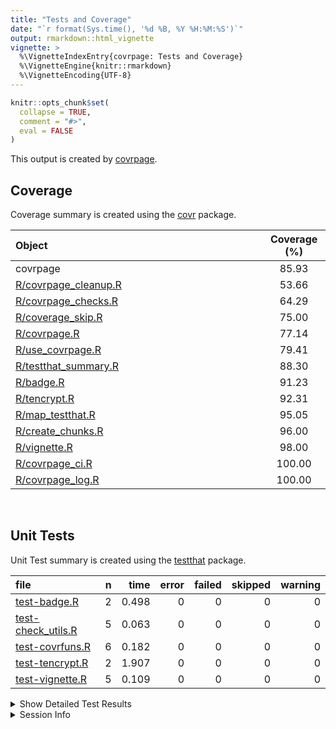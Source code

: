 ```yaml
---
title: "Tests and Coverage"
date: "`r format(Sys.time(), '%d %B, %Y %H:%M:%S')`"
output: rmarkdown::html_vignette
vignette: >
  %\VignetteIndexEntry{covrpage: Tests and Coverage}
  %\VignetteEngine{knitr::rmarkdown}
  %\VignetteEncoding{UTF-8}
---
```

  
```r
knitr::opts_chunk$set(
  collapse = TRUE,
  comment = "#>",
  eval = FALSE
)
```

<!--- Placeholder for tests/README.md Do Not Edit--->
This output is created by
[covrpage](https://github.com/yonicd/covrpage).

## Coverage

Coverage summary is created using the
[covr](https://github.com/r-lib/covr) package.

| Object                                           | Coverage (%) |
| :----------------------------------------------- | :----------: |
| covrpage                                         |    85.93     |
| [R/covrpage\_cleanup.R](https://github.com/yonicd/covrpage/tree/master/R/covrpage_cleanup.R) |    53.66     |
| [R/covrpage\_checks.R](https://github.com/yonicd/covrpage/tree/master/R/covrpage_checks.R)   |    64.29     |
| [R/coverage\_skip.R](https://github.com/yonicd/covrpage/tree/master/R/coverage_skip.R)       |    75.00     |
| [R/covrpage.R](https://github.com/yonicd/covrpage/tree/master/R/covrpage.R)                  |    77.14     |
| [R/use\_covrpage.R](https://github.com/yonicd/covrpage/tree/master/R/use_covrpage.R)         |    79.41     |
| [R/testthat\_summary.R](https://github.com/yonicd/covrpage/tree/master/R/testthat_summary.R) |    88.30     |
| [R/badge.R](https://github.com/yonicd/covrpage/tree/master/R/badge.R)                        |    91.23     |
| [R/tencrypt.R](https://github.com/yonicd/covrpage/tree/master/R/tencrypt.R)                  |    92.31     |
| [R/map\_testthat.R](https://github.com/yonicd/covrpage/tree/master/R/map_testthat.R)         |    95.05     |
| [R/create\_chunks.R](https://github.com/yonicd/covrpage/tree/master/R/create_chunks.R)       |    96.00     |
| [R/vignette.R](https://github.com/yonicd/covrpage/tree/master/R/vignette.R)                  |    98.00     |
| [R/covrpage\_ci.R](https://github.com/yonicd/covrpage/tree/master/R/covrpage_ci.R)           |    100.00    |
| [R/covrpage\_log.R](https://github.com/yonicd/covrpage/tree/master/R/covrpage_log.R)         |    100.00    |

<br>

## Unit Tests

Unit Test summary is created using the
[testthat](https://github.com/r-lib/testthat)
package.

| file                                               | n |  time | error | failed | skipped | warning |
| :------------------------------------------------- | -: | ----: | ----: | -----: | ------: | ------: |
| [test-badge.R](https://github.com/yonicd/covrpage/tree/master/tests/testthat/test-badge.R)              | 2 | 0.498 |     0 |      0 |       0 |       0 |
| [test-check\_utils.R](https://github.com/yonicd/covrpage/tree/master/tests/testthat/test-check_utils.R) | 5 | 0.063 |     0 |      0 |       0 |       0 |
| [test-covrfuns.R](https://github.com/yonicd/covrpage/tree/master/tests/testthat/test-covrfuns.R)        | 6 | 0.182 |     0 |      0 |       0 |       0 |
| [test-tencrypt.R](https://github.com/yonicd/covrpage/tree/master/tests/testthat/test-tencrypt.R)        | 2 | 1.907 |     0 |      0 |       0 |       0 |
| [test-vignette.R](https://github.com/yonicd/covrpage/tree/master/tests/testthat/test-vignette.R)        | 5 | 0.109 |     0 |      0 |       0 |       0 |

<details closed>

<summary> Show Detailed Test Results
</summary>

| file                                                   | context                    | test                                   | status | n |  time |
| :----------------------------------------------------- | :------------------------- | :------------------------------------- | :----- | -: | ----: |
| [test-badge.R](https://github.com/yonicd/covrpage/tree/master/tests/testthat/test-badge.R#L15)              | badge                      | create badge: create                   | PASS   | 1 | 0.278 |
| [test-badge.R](https://github.com/yonicd/covrpage/tree/master/tests/testthat/test-badge.R#L20)              | badge                      | create badge: output message           | PASS   | 1 | 0.220 |
| [test-check\_utils.R](https://github.com/yonicd/covrpage/tree/master/tests/testthat/test-check_utils.R#L4)  | check for tests            | tests are detected                     | PASS   | 1 | 0.002 |
| [test-check\_utils.R](https://github.com/yonicd/covrpage/tree/master/tests/testthat/test-check_utils.R#L15) | check for packages         | packages are detected                  | PASS   | 3 | 0.015 |
| [test-check\_utils.R](https://github.com/yonicd/covrpage/tree/master/tests/testthat/test-check_utils.R#L24) | use covrpage               | test use\_covrpage                     | PASS   | 1 | 0.046 |
| [test-covrfuns.R](https://github.com/yonicd/covrpage/tree/master/tests/testthat/test-covrfuns.R#L5)         | check summary covr         | covr\_summary: standard input          | PASS   | 1 | 0.073 |
| [test-covrfuns.R](https://github.com/yonicd/covrpage/tree/master/tests/testthat/test-covrfuns.R#L9_L11)     | check summary covr         | covr\_summary: empty input             | PASS   | 1 | 0.001 |
| [test-covrfuns.R](https://github.com/yonicd/covrpage/tree/master/tests/testthat/test-covrfuns.R#L19)        | check summary output types | with data: short                       | PASS   | 1 | 0.098 |
| [test-covrfuns.R](https://github.com/yonicd/covrpage/tree/master/tests/testthat/test-covrfuns.R#L23)        | check summary output types | with data: long                        | PASS   | 1 | 0.009 |
| [test-covrfuns.R](https://github.com/yonicd/covrpage/tree/master/tests/testthat/test-covrfuns.R#L27)        | check summary output types | with data: no data                     | PASS   | 1 | 0.000 |
| [test-covrfuns.R](https://github.com/yonicd/covrpage/tree/master/tests/testthat/test-covrfuns.R#L35)        | check covr to df           | covr object to df: empty input         | PASS   | 1 | 0.001 |
| [test-tencrypt.R](https://github.com/yonicd/covrpage/tree/master/tests/testthat/test-tencrypt.R#L17)        | encryption of PAT          | testing tencrypt: no add               | PASS   | 1 | 1.905 |
| [test-tencrypt.R](https://github.com/yonicd/covrpage/tree/master/tests/testthat/test-tencrypt.R#L23)        | encryption of PAT          | testing tencrypt: with add             | PASS   | 1 | 0.002 |
| [test-vignette.R](https://github.com/yonicd/covrpage/tree/master/tests/testthat/test-vignette.R#L24)        | vignettes                  | testing vignette: file time update     | PASS   | 1 | 0.002 |
| [test-vignette.R](https://github.com/yonicd/covrpage/tree/master/tests/testthat/test-vignette.R#L30)        | vignettes                  | testing vignette: create vignette dir  | PASS   | 1 | 0.025 |
| [test-vignette.R](https://github.com/yonicd/covrpage/tree/master/tests/testthat/test-vignette.R#L40)        | vignettes                  | testing vignette: add suggests         | PASS   | 1 | 0.029 |
| [test-vignette.R](https://github.com/yonicd/covrpage/tree/master/tests/testthat/test-vignette.R#L48)        | vignettes                  | testing vignette: append suggests      | PASS   | 1 | 0.029 |
| [test-vignette.R](https://github.com/yonicd/covrpage/tree/master/tests/testthat/test-vignette.R#L58)        | vignettes                  | testing vignette: add vignette builder | PASS   | 1 | 0.024 |

</details>

<details>

<summary> Session Info </summary>

| Field    | Value                               |
| :------- | :---------------------------------- |
| Version  | R version 3.5.1 (2018-07-02)        |
| Platform | x86\_64-apple-darwin15.6.0 (64-bit) |
| Running  | macOS High Sierra 10.13.6           |
| Language | en\_US                              |
| Timezone | America/New\_York                   |

| Package  | Version    |
| :------- | :--------- |
| testthat | 2.0.0.9000 |
| covr     | 3.2.0      |
| covrpage | 0.0.65     |

</details>

<!--- Final Status : pass --->
